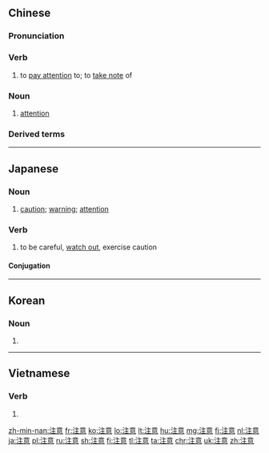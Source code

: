 ==Chinese==
{{zh-forms}}

===Pronunciation===
{{zh-pron
|m=zhùyì
|ma=y
|c=zyu3 ji3
|h=pfs=chu-yi
|mn=chù-ì
|w=2tsr i
|cat=v,n
}}

===Verb===
{{zh-verb}}

# to [[pay attention]] to; to [[take note]] of
#: {{zh-x|注意 安全|to take care}}
#: {{zh-x|注意 事項|matters requiring attention}}

===Noun===
{{zh-noun}}

# {{lb|zh|psychology}} [[attention]]

===Derived terms===
{{zh-der|注意到|注意力}}

{{zh-cat|Beginning}}

----

==Japanese==
{{ja-kanjitab|ちゅう|い|yomi=on}}

===Noun===
{{ja-noun|ちゅうい}}

# [[caution]]; [[warning]]; [[attention]]

===Verb===
{{ja-verb-suru|ちゅうい}}

# to be careful, [[watch out]], exercise caution

====Conjugation====
{{ja-suru|ちゅうい}}

----

==Korean==
{{ko-hanjatab}}

===Noun===
{{ko-noun|hj|hangeul=주의}}

# {{hanja form of|주의|[[attention]]}}

----

==Vietnamese==
{{vi-hantutab}}

===Verb===
{{vi-hantu|pos=verb}}

# {{han tu form of|chú ý|to [[pay attention]] to}}

[[zh-min-nan:注意]]
[[fr:注意]]
[[ko:注意]]
[[lo:注意]]
[[lt:注意]]
[[hu:注意]]
[[mg:注意]]
[[fj:注意]]
[[nl:注意]]
[[ja:注意]]
[[pl:注意]]
[[ru:注意]]
[[sh:注意]]
[[fi:注意]]
[[tl:注意]]
[[ta:注意]]
[[chr:注意]]
[[uk:注意]]
[[zh:注意]]